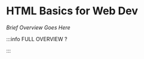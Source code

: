 # HTML Basics for Web Dev

_Brief Overview Goes Here_


<DocCardList />

:::info FULL OVERVIEW ?

<QuestButton
  text="Go To Campaign Page"
  link="https://app.stackup.dev/campaign_page/html-basics-for-web-dev"
/>

:::
